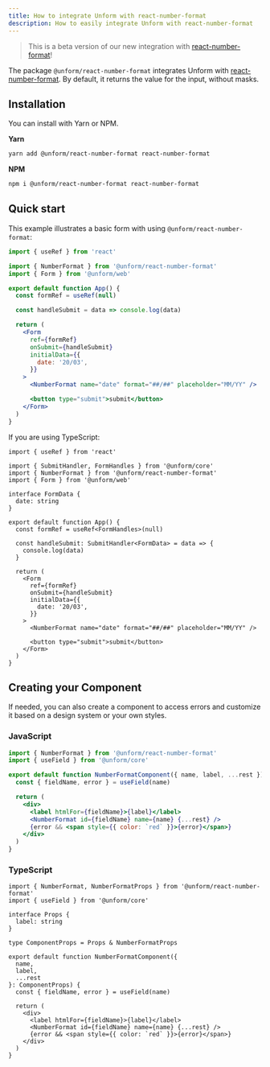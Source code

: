 ```yaml
---
title: How to integrate Unform with react-number-format
description: How to easily integrate Unform with react-number-format
---
```


> This is a beta version of our new integration with [react-number-format](https://github.com/s-yadav/react-number-format)!

The package `@unform/react-number-format` integrates Unform with [react-number-format](https://github.com/s-yadav/react-number-format). By default, it
returns the value for the input, without masks.

## Installation

You can install with Yarn or NPM.

**Yarn**

```sh
yarn add @unform/react-number-format react-number-format
```

**NPM**

```sh
npm i @unform/react-number-format react-number-format
```

## Quick start

This example illustrates a basic form with using `@unform/react-number-format`:

```jsx
import { useRef } from 'react'

import { NumberFormat } from '@unform/react-number-format'
import { Form } from '@unform/web'

export default function App() {
  const formRef = useRef(null)

  const handleSubmit = data => console.log(data)

  return (
    <Form
      ref={formRef}
      onSubmit={handleSubmit}
      initialData={{
        date: '20/03',
      }}
    >
      <NumberFormat name="date" format="##/##" placeholder="MM/YY" />

      <button type="submit">submit</button>
    </Form>
  )
}
```

If you are using TypeScript:

```tsx
import { useRef } from 'react'

import { SubmitHandler, FormHandles } from '@unform/core'
import { NumberFormat } from '@unform/react-number-format'
import { Form } from '@unform/web'

interface FormData {
  date: string
}

export default function App() {
  const formRef = useRef<FormHandles>(null)

  const handleSubmit: SubmitHandler<FormData> = data => {
    console.log(data)
  }

  return (
    <Form
      ref={formRef}
      onSubmit={handleSubmit}
      initialData={{
        date: '20/03',
      }}
    >
      <NumberFormat name="date" format="##/##" placeholder="MM/YY" />

      <button type="submit">submit</button>
    </Form>
  )
}
```

## Creating your Component

If needed, you can also create a component to access errors and customize it
based on a design system or your own styles.

### JavaScript

```jsx
import { NumberFormat } from '@unform/react-number-format'
import { useField } from '@unform/core'

export default function NumberFormatComponent({ name, label, ...rest }) {
  const { fieldName, error } = useField(name)

  return (
    <div>
      <label htmlFor={fieldName}>{label}</label>
      <NumberFormat id={fieldName} name={name} {...rest} />
      {error && <span style={{ color: `red` }}>{error}</span>}
    </div>
  )
}
```

### TypeScript

```tsx
import { NumberFormat, NumberFormatProps } from '@unform/react-number-format'
import { useField } from '@unform/core'

interface Props {
  label: string
}

type ComponentProps = Props & NumberFormatProps

export default function NumberFormatComponent({
  name,
  label,
  ...rest
}: ComponentProps) {
  const { fieldName, error } = useField(name)

  return (
    <div>
      <label htmlFor={fieldName}>{label}</label>
      <NumberFormat id={fieldName} name={name} {...rest} />
      {error && <span style={{ color: `red` }}>{error}</span>}
    </div>
  )
}
```
